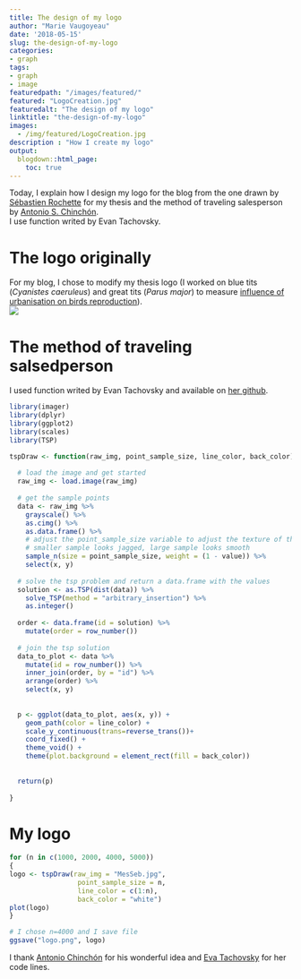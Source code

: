 ```yaml
---
title: The design of my logo
author: "Marie Vaugoyeau"
date: '2018-05-15'
slug: the-design-of-my-logo
categories:
- graph
tags:
- graph
- image
featuredpath: "/images/featured/"
featured: "LogoCreation.jpg"
featuredalt: "The design of my logo"
linktitle: "the-design-of-my-logo"
images: 
  - /img/featured/LogoCreation.jpg  
description : "How I create my logo" 
output:
  blogdown::html_page:
    toc: true
---
```

  
Today, I explain how I design my logo for the blog from the one drawn by [Sébastien Rochette](https://statnmap.com/) for my thesis and the method of traveling salesperson by [Antonio S. Chinchón](https://fronkonstin.com/2018/04/04/the-travelling-salesman-portrait/).  
I use function writed by Evan Tachovsky.  
  
# The logo originally 
For my blog, I chose to modify my thesis logo (I worked on blue tits (*Cyanistes caeruleus*) and great tits (*Parus major*) to measure [influence of urbanisation on birds reproduction](http://www.theses.fr/2015PA066172)).  
![](/images/MesSeb.png)  
  
# The method of traveling salsedperson  
I used function writed by Evan Tachovsky and available on [her github](https://gist.github.com/etachov/1ef225e3824486ca039cc0ccf4511702).  
```r
library(imager)
library(dplyr)
library(ggplot2)
library(scales)
library(TSP)

tspDraw <- function(raw_img, point_sample_size, line_color, back_color) {
  
  # load the image and get started
  raw_img <- load.image(raw_img)
  
  # get the sample points
  data <- raw_img %>%
    grayscale() %>%
    as.cimg() %>%
    as.data.frame() %>%
    # adjust the point_sample_size variable to adjust the texture of the tsp image
    # smaller sample looks jagged, large sample looks smooth
    sample_n(size = point_sample_size, weight = (1 - value)) %>%
    select(x, y)
  
  # solve the tsp problem and return a data.frame with the values
  solution <- as.TSP(dist(data)) %>% 
    solve_TSP(method = "arbitrary_insertion") %>%
    as.integer()
  
  order <- data.frame(id = solution) %>%
    mutate(order = row_number())
  
  # join the tsp solution 
  data_to_plot <- data %>%
    mutate(id = row_number()) %>%
    inner_join(order, by = "id") %>%
    arrange(order) %>%
    select(x, y)
  
  
  p <- ggplot(data_to_plot, aes(x, y)) +
    geom_path(color = line_color) +
    scale_y_continuous(trans=reverse_trans())+
    coord_fixed() +
    theme_void() +
    theme(plot.background = element_rect(fill = back_color))
  
  
  return(p)
  
}
```
  
# My logo  
```r
for (n in c(1000, 2000, 4000, 5000))
{
logo <- tspDraw(raw_img = "MesSeb.jpg",
                 point_sample_size = n,
                 line_color = c(1:n), 
                 back_color = "white")
plot(logo)
}

# I chose n=4000 and I save file
ggsave("logo.png", logo)
```
  
I thank [Antonio Chinchón](https://twitter.com/aschinchon) for his wonderful idea and [Eva Tachovsky](https://twitter.com/EvanTachovsky) for her code lines.  
